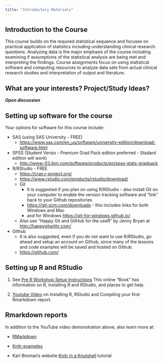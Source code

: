 ```yaml
---
title: "Introductory Materials"
---
```


## Introduction to the Course

This course builds on the required statistical sequence and focuses on practical application of statistics including understanding clinical research questions. Analyzing data is the major emphasis of the course including examining if assumptions of the statistical analysis are being met and interpreting the findings.  Course assignments focus on using statistical software and computing resources to analyze data sets from actual clinical research studies and interpretation of output and literature. 

## What are your interests? Project/Study Ideas?

_**Open discussion**_

## Setting up software for the course

Your options for software for this course include:

* SAS (using SAS University - FREE)
    - [https://www.sas.com/en_us/software/university-edition/download-software.html](https://www.sas.com/en_us/software/university-edition/download-software.html)
    
* SPSS (Student Versio - Premium Grad Pack edition preferred - Stadard edition will work)
    - [http://www-03.ibm.com/software/products/en/spss-stats-gradpack](http://www-03.ibm.com/software/products/en/spss-stats-gradpack)

* R/RStudio - FREE
    - [https://cran.r-project.org/](https://cran.r-project.org/)
    - [https://www.rstudio.com/products/rstudio/download/](https://www.rstudio.com/products/rstudio/download/)
    - Git
        - It is suggested if you plan on using R/RStudio - also install Git on your computer to enable the version tracking software and "link" back to your Github repositories
        - [https://git-scm.com/downloads](https://git-scm.com/downloads) - this includes links for both Windows and Mac
        - and for Windows [https://git-for-windows.github.io/](https://git-for-windows.github.io/)
    - Also see "Happy Git and GitHub for the useR" by Jenny Bryan at [http://happygitwithr.com/](http://happygitwithr.com/)
* Github
    - It is also suggested, even if you do not want to use R/RStudio, go ahead and setup an account on Github, since many of the lessons and code examples will be saved and hosted on Github.
    - [https://github.com/](https://github.com/)

## Setting up R and RStudio

1. See [Pre R Workshop Setup Instructions](https://melindahiggins2000.gitbooks.io/a-series-of-r-workshops/content/preWorkshop/index.html) This online "Book" has information on R, installing R and RStudio, and places to get help.

2. [Youtube Video](https://www.youtube.com/watch?v=MsV5dJ2reQ4) on Installing R, RStudio and Compiling your first Rmarkdown report.

## Rmarkdown reports

In addition to the YouTube video demonstration above, also learn more at:

* [RMarkdown](http://rmarkdown.rstudio.com/index.html)

* [Knitr examples](http://yihui.name/knitr/demo/showcase/)

* Karl Broman's website [Knitr in a Knutshell](http://kbroman.org/knitr_knutshell/) tutorial






